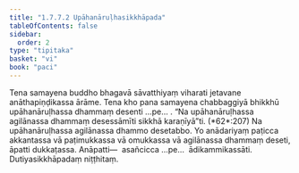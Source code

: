 ```yaml
---
title: "1.7.7.2 Upāhanāruḷhasikkhāpada"
tableOfContents: false
sidebar:
  order: 2
type: "tipitaka"
basket: "vi"
book: "paci"
---
```



<DynamicBreadcrumb />

<Division number="639" book="paci" e="ch" v="2" p="264">

<Paragraph number="2007" book="paci">
Tena samayena buddho bhagavā sāvatthiyaṃ viharati jetavane anāthapiṇḍikassa ārāme. Tena kho pana samayena chabbaggiyā bhikkhū upāhanāruḷhassa dhammaṃ desenti …pe… .
</Paragraph>

<Paragraph number="2008" book="paci">
<Emphasis>“Na upāhanāruḷhassa agilānassa dhammaṃ desessāmīti sikkhā karaṇīyā”</Emphasis>ti. (*62*:<Emphasis>207</Emphasis>)
</Paragraph>

<Paragraph number="2009" book="paci">
Na upāhanāruḷhassa agilānassa dhammo desetabbo. Yo anādariyaṃ paṭicca akkantassa vā paṭimukkassa vā omukkassa vā agilānassa dhammaṃ deseti, āpatti dukkaṭassa.
</Paragraph>

<Paragraph number="2010" book="paci">
Anāpatti—  asañcicca …pe…  ādikammikassāti.

</Paragraph>
</Division>

<Paragraph number="2011" type="center" book="paci">
Dutiyasikkhāpadaṃ niṭṭhitaṃ.
</Paragraph>
